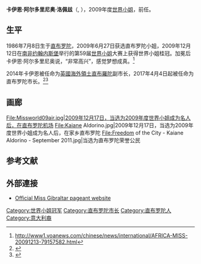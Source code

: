 {{Infobox pageant titleholder
| name       = 卡伊恩·阿尔多里尼奥·洛佩兹<br>Kaiane Lopez <br><small>直布罗陀荣誉公民</small>
| birth_name = Kaiane Aldorino Lopez
| image      = Miss World at the Expo in Shanghai.jpg
| caption    = 2009年度世界小姐，卡伊恩·阿尔多里尼奥·洛佩兹出席[[中国2010年上海世界博览会|中国2010年上海世界博览会]]，2010年8月10日
| occupation = [[人力资源|人力资源]] [[文员|文员]]
| title      = [[直布罗陀小姐|直布罗陀小姐]]<br>[[世界小姐|世界小姐]]
| birth_date = {{Birth date and age|1986|7|8|df=y}}
| birth_place= [[直布罗陀|直布罗陀]]
| measurements =
| height     = {{height|m=1.74}}
| eye_color  = 棕色
| hair_color = 棕色
| weight = <!-- {{convert|0|kg|lb st|abbr=on}} -->
<!-- or {{convert|0|lb|st kg|abbr=on}} -->
<!-- or {{convert|0.0|st|kg lb|abbr=on}} -->
| competitions =[[直布罗陀小姐|2009年度直布罗陀小姐]]<br>(冠军)<br>[[世界小姐|2009年度世界小姐]]<br>(冠军)<br>{{nowrap|(世界小姐欧洲皇后)<br>(世界小姐沙滩小姐)}}
| dress_size = 
| shoe_size = 
| agency = 
| films = 
| homepage = 
}}

'''卡伊恩·阿尔多里尼奥·洛佩兹'''（{{lang-en|Kaiane Aldorino Lopez}}, {{bd|1986年|7月8日}}），2009年度[[世界小姐|世界小姐]]，前任{{le|直布罗陀市长|Mayor of Gibraltar}}。

==生平==
1986年7月8日生于[[直布罗陀|直布罗陀]]，2009年6月27日获选直布罗陀小姐，2009年12月12日在[[南非|南非]][[约翰内斯堡|约翰内斯堡]]举行的第59届[[世界小姐|世界小姐]]大赛上获得世界小姐桂冠。加冕后卡伊恩·阿尔多里尼奥说，“非常高兴”，感觉梦想成真。<ref>http://www1.voanews.com/chinese/news/international/AFRICA-MISS-20091213-79157582.html{{Dead link|date=2019年12月 |bot=InternetArchiveBot |fix-attempted=yes }}</ref>

2014年卡伊恩被任命为[[英國海外領土|英國海外領土]][[直布羅陀|直布羅陀]]副市长，2017年4月4日起被任命为直布罗陀市长。<ref>{{cite web|url=http://giblive.com/1127/advertising/|title=Gibraltar News|work=GibLive!|accessdate=10 October 2015|archive-url=https://web.archive.org/web/20160129225730/http://giblive.com/1127/advertising/|archive-date=2016-01-29|dead-url=yes}}</ref><ref>{{Cite web |url=https://www.euroweeklynews.com/3.0.15/news/on-euro-weekly-news/gibraltar-news/143822-former-miss-world-to-become-mayor-of-gibraltar |title=存档副本 |access-date=2017-04-07 |archive-url=https://web.archive.org/web/20170317143139/https://www.euroweeklynews.com/3.0.15/news/on-euro-weekly-news/gibraltar-news/143822-former-miss-world-to-become-mayor-of-gibraltar |archive-date=2017-03-17 |dead-url=yes }}</ref>

==画廊==
<gallery>
File:Missworld09air.jpg|2009年12月17日，当选为2009年度世界小姐成为名人后，在[[直布罗陀机场|直布罗陀机场]]
File:Kaiane Aldorino.jpg|2009年12月17日，当选为2009年度世界小姐成为名人后，在家乡直布罗陀
File:Freedom of the City - Kaiane Aldorino - September 2011.jpg|当选为直布罗陀荣誉公民
</gallery>

==参考文献==
{{reflist}}

==外部連接==
*[http://www.missgibraltar.gi/ Official Miss Gibraltar pageant website] {{Wayback|url=http://www.missgibraltar.gi/ |date=20201127082016 }}

{{VOA}}
{{DEFAULTSORT:Aldorino, Kaiane}}

[[Category:世界小姐冠军|Category:世界小姐冠军]]
[[Category:直布罗陀市长|Category:直布罗陀市长]]
[[Category:直布罗陀人|Category:直布罗陀人]]
[[Category:意大利裔|Category:意大利裔]]
